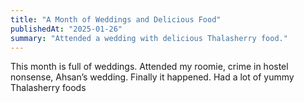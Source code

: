 ```yaml
---
title: "A Month of Weddings and Delicious Food"
publishedAt: "2025-01-26"
summary: "Attended a wedding with delicious Thalasherry food."
---
```


This month is full of weddings. Attended my roomie, crime in hostel nonsense, Ahsan’s wedding. Finally it happened. Had a lot of yummy Thalasherry foods


